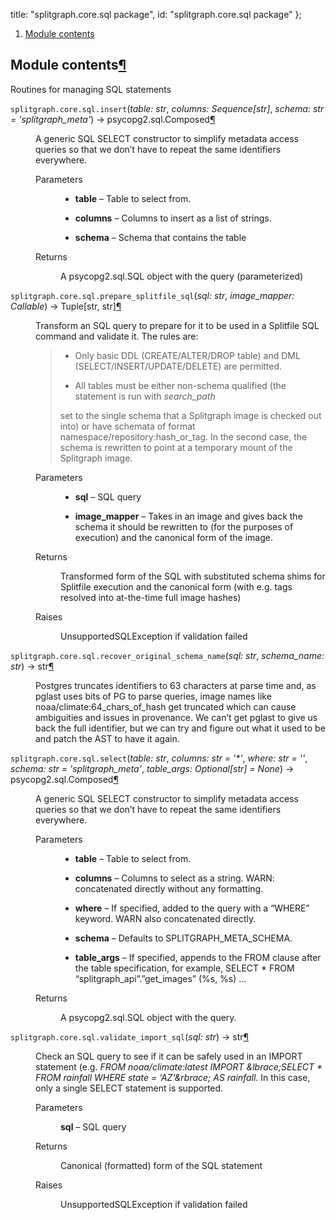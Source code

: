 


  title: "splitgraph.core.sql package",
  id: "splitgraph.core.sql package"
};

<div className=" rst-content"><nav className="toc"><ol className="toc-level toc-level-1"><li className="toc-item toc-item-h2"><a className="toc-link toc-link-h2" href="#module-contents">Module contents</a></li></ol></nav><div className="section" id="module-splitgraph.core.sql">
<span id="module-contents"></span><h2 id="module-contents">Module contents<a className="headerlink" href="#module-splitgraph.core.sql" title="Permalink to this headline">¶</a></h2>
<p>Routines for managing SQL statements</p>
<dl className="py function">
<dt id="splitgraph.core.sql.insert">
<code className="sig-prename descclassname"><span className="pre">splitgraph.core.sql.</span></code><code className="sig-name descname"><span className="pre">insert</span></code><span className="sig-paren">(</span><em className="sig-param"><span className="n"><span className="pre">table</span></span><span className="p"><span className="pre">:</span></span> <span className="n"><span className="pre">str</span></span></em>, <em className="sig-param"><span className="n"><span className="pre">columns</span></span><span className="p"><span className="pre">:</span></span> <span className="n"><span className="pre">Sequence</span><span className="p"><span className="pre">[</span></span><span className="pre">str</span><span className="p"><span className="pre">]</span></span></span></em>, <em className="sig-param"><span className="n"><span className="pre">schema</span></span><span className="p"><span className="pre">:</span></span> <span className="n"><span className="pre">str</span></span> <span className="o"><span className="pre">=</span></span> <span className="default_value"><span className="pre">'splitgraph_meta'</span></span></em><span className="sig-paren">)</span> → <span className="pre">psycopg2.sql.Composed</span><a className="headerlink" href="#splitgraph.core.sql.insert" title="Permalink to this definition">¶</a></dt>
<dd><p>A generic SQL SELECT constructor to simplify metadata access queries so that we don’t have to repeat the same
identifiers everywhere.</p>
<dl className="field-list simple">
<dt className="field-odd">Parameters</dt>
<dd className="field-odd"><ul className="simple">
<li><p><strong>table</strong> – Table to select from.</p></li>
<li><p><strong>columns</strong> – Columns to insert as a list of strings.</p></li>
<li><p><strong>schema</strong> – Schema that contains the table</p></li>
</ul>
</dd>
<dt className="field-even">Returns</dt>
<dd className="field-even"><p>A psycopg2.sql.SQL object with the query (parameterized)</p>
</dd>
</dl>
</dd></dl>

<dl className="py function">
<dt id="splitgraph.core.sql.prepare_splitfile_sql">
<code className="sig-prename descclassname"><span className="pre">splitgraph.core.sql.</span></code><code className="sig-name descname"><span className="pre">prepare_splitfile_sql</span></code><span className="sig-paren">(</span><em className="sig-param"><span className="n"><span className="pre">sql</span></span><span className="p"><span className="pre">:</span></span> <span className="n"><span className="pre">str</span></span></em>, <em className="sig-param"><span className="n"><span className="pre">image_mapper</span></span><span className="p"><span className="pre">:</span></span> <span className="n"><span className="pre">Callable</span></span></em><span className="sig-paren">)</span> → <span className="pre">Tuple</span><span className="p"><span className="pre">[</span></span><span className="pre">str</span><span className="p"><span className="pre">,</span> </span><span className="pre">str</span><span className="p"><span className="pre">]</span></span><a className="headerlink" href="#splitgraph.core.sql.prepare_splitfile_sql" title="Permalink to this definition">¶</a></dt>
<dd><p>Transform an SQL query to prepare for it to be used in a Splitfile SQL command and validate it.
The rules are:</p>
<blockquote>
<div><ul className="simple">
<li><p>Only basic DDL (CREATE/ALTER/DROP table) and DML (SELECT/INSERT/UPDATE/DELETE) are permitted.</p></li>
<li><p>All tables must be either non-schema qualified (the statement is run with <cite>search_path</cite></p></li>
</ul>
<p>set to the single schema that a Splitgraph image is checked out into) or have schemata of
format namespace/repository:hash_or_tag. In the second case, the schema is rewritten to point
at a temporary mount of the Splitgraph image.</p>
</div></blockquote>
<dl className="field-list simple">
<dt className="field-odd">Parameters</dt>
<dd className="field-odd"><ul className="simple">
<li><p><strong>sql</strong> – SQL query</p></li>
<li><p><strong>image_mapper</strong> – Takes in an image and gives back the schema it should be rewritten to
(for the purposes of execution) and the canonical form of the image.</p></li>
</ul>
</dd>
<dt className="field-even">Returns</dt>
<dd className="field-even"><p>Transformed form of the SQL with substituted schema shims for Splitfile execution
and the canonical form (with e.g. tags resolved into at-the-time full image hashes)</p>
</dd>
<dt className="field-odd">Raises</dt>
<dd className="field-odd"><p>UnsupportedSQLException if validation failed</p>
</dd>
</dl>
</dd></dl>

<dl className="py function">
<dt id="splitgraph.core.sql.recover_original_schema_name">
<code className="sig-prename descclassname"><span className="pre">splitgraph.core.sql.</span></code><code className="sig-name descname"><span className="pre">recover_original_schema_name</span></code><span className="sig-paren">(</span><em className="sig-param"><span className="n"><span className="pre">sql</span></span><span className="p"><span className="pre">:</span></span> <span className="n"><span className="pre">str</span></span></em>, <em className="sig-param"><span className="n"><span className="pre">schema_name</span></span><span className="p"><span className="pre">:</span></span> <span className="n"><span className="pre">str</span></span></em><span className="sig-paren">)</span> → <span className="pre">str</span><a className="headerlink" href="#splitgraph.core.sql.recover_original_schema_name" title="Permalink to this definition">¶</a></dt>
<dd><p>Postgres truncates identifiers to 63 characters at parse time and, as pglast
uses bits of PG to parse queries, image names like noaa/climate:64_chars_of_hash
get truncated which can cause ambiguities and issues in provenance. We can’t
get pglast to give us back the full identifier, but we can try and figure out
what it used to be and patch the AST to have it again.</p>
</dd></dl>

<dl className="py function">
<dt id="splitgraph.core.sql.select">
<code className="sig-prename descclassname"><span className="pre">splitgraph.core.sql.</span></code><code className="sig-name descname"><span className="pre">select</span></code><span className="sig-paren">(</span><em className="sig-param"><span className="n"><span className="pre">table</span></span><span className="p"><span className="pre">:</span></span> <span className="n"><span className="pre">str</span></span></em>, <em className="sig-param"><span className="n"><span className="pre">columns</span></span><span className="p"><span className="pre">:</span></span> <span className="n"><span className="pre">str</span></span> <span className="o"><span className="pre">=</span></span> <span className="default_value"><span className="pre">'*'</span></span></em>, <em className="sig-param"><span className="n"><span className="pre">where</span></span><span className="p"><span className="pre">:</span></span> <span className="n"><span className="pre">str</span></span> <span className="o"><span className="pre">=</span></span> <span className="default_value"><span className="pre">''</span></span></em>, <em className="sig-param"><span className="n"><span className="pre">schema</span></span><span className="p"><span className="pre">:</span></span> <span className="n"><span className="pre">str</span></span> <span className="o"><span className="pre">=</span></span> <span className="default_value"><span className="pre">'splitgraph_meta'</span></span></em>, <em className="sig-param"><span className="n"><span className="pre">table_args</span></span><span className="p"><span className="pre">:</span></span> <span className="n"><span className="pre">Optional</span><span className="p"><span className="pre">[</span></span><span className="pre">str</span><span className="p"><span className="pre">]</span></span></span> <span className="o"><span className="pre">=</span></span> <span className="default_value"><span className="pre">None</span></span></em><span className="sig-paren">)</span> → <span className="pre">psycopg2.sql.Composed</span><a className="headerlink" href="#splitgraph.core.sql.select" title="Permalink to this definition">¶</a></dt>
<dd><p>A generic SQL SELECT constructor to simplify metadata access queries so that we don’t have to repeat the same
identifiers everywhere.</p>
<dl className="field-list simple">
<dt className="field-odd">Parameters</dt>
<dd className="field-odd"><ul className="simple">
<li><p><strong>table</strong> – Table to select from.</p></li>
<li><p><strong>columns</strong> – Columns to select as a string. WARN: concatenated directly without any formatting.</p></li>
<li><p><strong>where</strong> – If specified, added to the query with a “WHERE” keyword. WARN also concatenated directly.</p></li>
<li><p><strong>schema</strong> – Defaults to SPLITGRAPH_META_SCHEMA.</p></li>
<li><p><strong>table_args</strong> – If specified, appends to the FROM clause after the table specification,
for example, SELECT * FROM “splitgraph_api”.”get_images” (%s, %s) …</p></li>
</ul>
</dd>
<dt className="field-even">Returns</dt>
<dd className="field-even"><p>A psycopg2.sql.SQL object with the query.</p>
</dd>
</dl>
</dd></dl>

<dl className="py function">
<dt id="splitgraph.core.sql.validate_import_sql">
<code className="sig-prename descclassname"><span className="pre">splitgraph.core.sql.</span></code><code className="sig-name descname"><span className="pre">validate_import_sql</span></code><span className="sig-paren">(</span><em className="sig-param"><span className="n"><span className="pre">sql</span></span><span className="p"><span className="pre">:</span></span> <span className="n"><span className="pre">str</span></span></em><span className="sig-paren">)</span> → <span className="pre">str</span><a className="headerlink" href="#splitgraph.core.sql.validate_import_sql" title="Permalink to this definition">¶</a></dt>
<dd><p>Check an SQL query to see if it can be safely used in an IMPORT statement
(e.g. <cite>FROM noaa/climate:latest IMPORT &#38;lbrace;SELECT * FROM rainfall WHERE state = ‘AZ’&#38;rbrace; AS rainfall</cite>.
In this case, only a single SELECT statement is supported.</p>
<dl className="field-list simple">
<dt className="field-odd">Parameters</dt>
<dd className="field-odd"><p><strong>sql</strong> – SQL query</p>
</dd>
<dt className="field-even">Returns</dt>
<dd className="field-even"><p>Canonical (formatted) form of the SQL statement</p>
</dd>
<dt className="field-odd">Raises</dt>
<dd className="field-odd"><p>UnsupportedSQLException if validation failed</p>
</dd>
</dl>
</dd></dl>

</div><div className="section" id="splitgraph-core-sql-package">


</div>
</div>